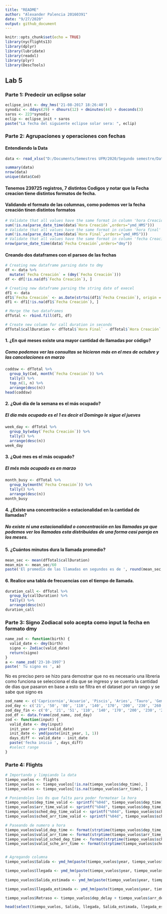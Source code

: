 ```yaml
---
title: "README"
author: "Alexander Palencia 20160391"
date: "9/27/2020"
output: github_document
---
```


```r
knitr::opts_chunk$set(echo = TRUE)
library(nycflights13)
library(dplyr)
library(lubridate)
library(readxl)
library(plyr)
library(DescTools)

```

## Lab 5

### Parte 1: Predecir un eclipse solar
```r
eclipse_init <- dmy_hms('21-08-2017 18:26:40')
synodic <- ddays(29) + dhours(12) + dminutes(44) + dseconds(3)
saros <- 223*synodic
eclip <- eclipse_init + saros
paste("La fecha del siguiente eclipse solar sera: ", eclip)

```

### Parte 2: Agrupaciones y operaciones con fechas
#### Entendiendo la Data
```r
data <- read_xlsx("D:/Documents/Semestres UFM/2020/Segundo semestre/Data Wrangling/Data-Wrangling-UFM/lab5/data.xlsx")

summary(data)
nrow(data)
unique(data$Cod)
```

#### Tenemos 239725 registros, 7 distintos Codigos y notar que la Fecha creacion tiene distintos formatos de fecha.

#### Validando el formato de las columnas, como podemos ver la fecha creación tinen distintos formatos
```r
# Validate that all values have the same format in column 'hora Creacion'
sum(!is.na(parse_date_time(data$`Hora Creación`,orders="ymd_HMS")))
# Validate that all values have the same format in column 'hora final'
sum(!is.na(parse_date_time(data$`Hora Final`,orders="ymd_HMS")))
# Validate that all values have the same format in column 'fecha Creacion'
nrow(parse_date_time(data$`Fecha Creación`,orders="dmy"))

```
#### Creando dos dataframes con el parseo de las fechas
```r
# Creating new dataframe parsing date to dmy
df <- data %>%
  mutate(`Fecha Creación` = (dmy(`Fecha Creación`)))
df <- df[!is.na(df$`Fecha Creación`), ]

# Creating new dataframe parsing the string date of execel
df1 <- data
df1$`Fecha Creación` <- as.Date(strtoi(df1$`Fecha Creación`), origin = "1899-12-30")
df1 <- df1[!is.na(df1$`Fecha Creación`), ]

# Merge the two dataframes
dfTotal <- rbind.fill(df1, df)

# Create new column for call duration in seconds
dfTotal$callDuration <- dfTotal$`Hora Final` - dfTotal$`Hora Creación`

```
#### 1.	¿En qué meses existe una mayor cantidad de llamadas por código?
##### Como podemos ver las consultas se hicieron más en el mes de octubre y las cancelaciones en marzo
```r
coddsw <- dfTotal %>% 
  group_by(Cod, month(`Fecha Creación`)) %>% 
  tally() %>% 
  top_n(1, n) %>% 
  arrange(desc(n))
head(coddsw)

```

#### 2.	¿Qué día de la semana es el más ocupado?
##### El día más ocupado es el 1 es decir el Domingo le sigue el jueves
```r
week_day <- dfTotal %>% 
  group_by(wday(`Fecha Creación`)) %>% 
  tally() %>% 
  arrange(desc(n))
week_day

```

#### 3.	¿Qué mes es el más ocupado?
##### El més más ocupado es en marzo
```r
month_busy <- dfTotal %>% 
  group_by(month(`Fecha Creación`)) %>% 
  tally() %>% 
  arrange(desc(n))
month_busy
```


#### 4.	¿Existe una concentración o estacionalidad en la cantidad de llamadas?
##### No existe ni una estacionalidad o concentración en las llamadas ya que podemos ver los llamadas esta distribuidas de una forma casi pareja en los meses.

#### 5.	¿Cuántos minutos dura la llamada promedio?
```r
mean_sec <- mean(dfTotal$callDuration)
mean_min <- mean_sec/60
paste('El promedio de las llamadas en segundos es de ', round(mean_sec, 2), ' y en minutos es ', round(mean_min, 2))

```

#### 6.	Realice una tabla de frecuencias con el tiempo de llamada.
```r
duration_call <- dfTotal %>% 
  group_by(callDuration) %>% 
  tally() %>% 
  arrange(desc(n))
duration_call
```
### Parte 3: Signo Zodiacal solo acepta como input la fecha en formato dmy
```r

name_zod <- function(birth) {
  valid_date <- dmy(birth)
  signo <- Zodiac(valid_date)
  return(signo)
}
a <- name_zod('23-10-1997')
paste(' Tu signo es ', a)
```

No es preciso pero se hizo para demostrar que no es necesario una libreria como funciona se selecciona el dia que se ingreso y se cuenta la cantidad de dias que pasaron en base a esto se filtra en el dataset por un rango y se sabe que signo es
```r
zod_name <- c('Capricornio','Acuario', 'Piscis', 'Aries', 'Tauro', 'Geminis', 'Cancer', 'Leo', 'Virgo', 'Libra', 'Escorpio', 'Sagitario', 'Capricornio')
zod_day <- c('21', '50', '80', '110', '140', '170', '200', '230', '260', '290', '310', '340', '365')
zod_day_fin <- c('0', '21', '51', '110', '140', '170', '200', '230', '260', '290', '310', '340', '365')
zod_df <- data.frame(zod_name, zod_day)
zod <- function(input) {
  valid_date <- dmy(input)
  init_year <- year(valid_date)
  init_date <- ymd(paste(init_year, 1, 1))
  days_diff <- valid_date - init_date
  paste('fecha inicio ', days_diff)
  #select range
}

```




### Parte 4: Flights
```r
# Importando y limpiando la data
tiempo_vuelos <- flights
tiempo_vuelos <- tiempo_vuelos[!is.na(tiempo_vuelos$dep_time), ]
tiempo_vuelos <- tiempo_vuelos[!is.na(tiempo_vuelos$arr_time), ]

# Poniendoles los 0s que falta para poder formatear la hora
tiempo_vuelos$dep_time_valid <- sprintf("%04d", tiempo_vuelos$dep_time)
tiempo_vuelos$arr_time_valid <- sprintf("%04d", tiempo_vuelos$dep_time)
tiempo_vuelos$sched_dep_time_valid <- sprintf("%04d", tiempo_vuelos$sched_dep_time)
tiempo_vuelos$sched_arr_time_valid <- sprintf("%04d", tiempo_vuelos$sched_arr_time)

# Paseando de numero a hora
tiempo_vuelos$valid_dep_time <- format(strptime(tiempo_vuelos$dep_time_valid, format="%H%M"), format = "%H:%M")
tiempo_vuelos$valid_arr_time <- format(strptime(tiempo_vuelos$arr_time_valid, format="%H%M"), format = "%H:%M")
tiempo_vuelos$valid_sched_dep_time <- format(strptime(tiempo_vuelos$sched_dep_time_valid, format="%H%M"), format = "%H:%M")
tiempo_vuelos$valid_sche_arr_time <- format(strptime(tiempo_vuelos$sched_arr_time_valid, format="%H%M"), format = "%H:%M")


# Agregando columna
tiempo_vuelos$Salida <- ymd_hm(paste(tiempo_vuelos$year, tiempo_vuelos$month, tiempo_vuelos$day, tiempo_vuelos$valid_dep_time))

tiempo_vuelos$llegada <- ymd_hm(paste(tiempo_vuelos$year, tiempo_vuelos$month, tiempo_vuelos$day, tiempo_vuelos$valid_arr_time)
                                 )
tiempo_vuelos$Salida_estimada <- ymd_hm(paste(tiempo_vuelos$year, tiempo_vuelos$month, tiempo_vuelos$day, tiempo_vuelos$valid_sched_dep_time))

tiempo_vuelos$llegada_estimada <- ymd_hm(paste(tiempo_vuelos$year, tiempo_vuelos$month, tiempo_vuelos$day, tiempo_vuelos$valid_sche_arr_time))

tiempo_vuelos$Retraso <- tiempo_vuelos$dep_delay + tiempo_vuelos$arr_delay

head(select(tiempo_vuelos, Salida, llegada, Salida_estimada, llegada_estimada, Retraso))

```





